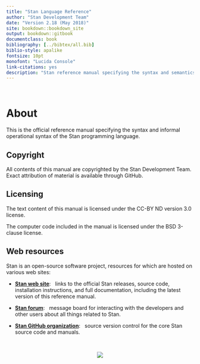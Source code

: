 ```yaml
---
title: "Stan Language Reference"
author: "Stan Development Team"
date: "Version 2.18 (May 2018)"
site: bookdown::bookdown_site
output: bookdown::gitbook
documentclass: book
bibliography: [../bibtex/all.bib]
biblio-style: apalike
fontsize: 10pt
monofont: "Lucida Console"
link-citations: yes
description: "Stan reference manual specifying the syntax and semantics of the Stan programming language." 
---
```



<br />

# About {-}

This is the official reference manual specifying the syntax and
informal operational syntax of the Stan programming language. 

## Copyright {-}

All contents of this manual are copyrighted by the Stan Development
Team.  Exact attribution of material is available through GitHub.


## Licensing {-}

The text content of this manual is licensed under the CC-BY ND version
3.0 license.

The computer code included in the manual is licensed under the BSD
3-clause license.


## Web resources {-}

Stan is an open-source software project, resources for which are
hosted on various web sites:

* [**Stan web site**](http://mc-stan.org/): &nbsp; links to
the official Stan releases, source code, installation instructions,
and full documentation, including the latest version of this reference manual.

* [**Stan forum**](http://discourse.mc-stan.org): &nbsp; message board
for interacting with the developers and other users about
all things related to Stan.

* [**Stan GitHub organization**](https://github.com/stan-dev/stan): &nbsp;
source version control for the core Stan source code and manuals.

<br />

<center>
![](img/logo_tm.png)
</center>



